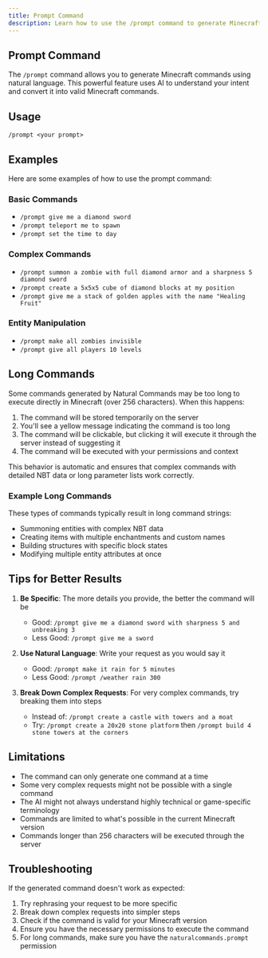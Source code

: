 ```yaml
---
title: Prompt Command
description: Learn how to use the /prompt command to generate Minecraft commands using natural language
---
```



<InlineTOC items={toc} />

## Prompt Command

The `/prompt` command allows you to generate Minecraft commands using natural language. This powerful feature uses AI to understand your intent and convert it into valid Minecraft commands.

## Usage

```
/prompt <your prompt>
```

## Examples

Here are some examples of how to use the prompt command:

### Basic Commands

- `/prompt give me a diamond sword`
- `/prompt teleport me to spawn`
- `/prompt set the time to day`

### Complex Commands

- `/prompt summon a zombie with full diamond armor and a sharpness 5 diamond sword`
- `/prompt create a 5x5x5 cube of diamond blocks at my position`
- `/prompt give me a stack of golden apples with the name "Healing Fruit"`

### Entity Manipulation

- `/prompt make all zombies invisible`
- `/prompt give all players 10 levels`

## Long Commands

Some commands generated by Natural Commands may be too long to execute directly in Minecraft (over 256 characters). When this happens:

1. The command will be stored temporarily on the server
2. You'll see a yellow message indicating the command is too long
3. The command will be clickable, but clicking it will execute it through the server instead of suggesting it
4. The command will be executed with your permissions and context

This behavior is automatic and ensures that complex commands with detailed NBT data or long parameter lists work correctly.

### Example Long Commands

These types of commands typically result in long command strings:

- Summoning entities with complex NBT data
- Creating items with multiple enchantments and custom names
- Building structures with specific block states
- Modifying multiple entity attributes at once

## Tips for Better Results

1. **Be Specific**: The more details you provide, the better the command will be

   - Good: `/prompt give me a diamond sword with sharpness 5 and unbreaking 3`
   - Less Good: `/prompt give me a sword`

2. **Use Natural Language**: Write your request as you would say it

   - Good: `/prompt make it rain for 5 minutes`
   - Less Good: `/prompt /weather rain 300`

3. **Break Down Complex Requests**: For very complex commands, try breaking them into steps
   - Instead of: `/prompt create a castle with towers and a moat`
   - Try: `/prompt create a 20x20 stone platform` then `/prompt build 4 stone towers at the corners`

## Limitations

- The command can only generate one command at a time
- Some very complex requests might not be possible with a single command
- The AI might not always understand highly technical or game-specific terminology
- Commands are limited to what's possible in the current Minecraft version
- Commands longer than 256 characters will be executed through the server

## Troubleshooting

If the generated command doesn't work as expected:

1. Try rephrasing your request to be more specific
2. Break down complex requests into simpler steps
3. Check if the command is valid for your Minecraft version
4. Ensure you have the necessary permissions to execute the command
5. For long commands, make sure you have the `naturalcommands.prompt` permission
